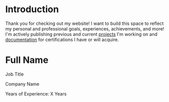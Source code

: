
# Introduction
Thank you for checking out my website! I want to build this space to reflect my personal and professional goals, experiences, achievements, and more! I'm actively publishing previous and current [projects](/projects) I'm working on and [documentation](/posts) for certifications I have or will acquire.


<div style={{ display: 'flex', justifyContent: 'center', alignItems: 'center', height: '100vh', backgroundColor: '#f9f9f9' }}>
  <div style={{ textAlign: 'center' }}>
    <h1 style={{ fontSize: '4rem', marginBottom: '1rem' }}>
      Full Name
    </h1>
    <p style={{ fontSize: '2rem', marginBottom: '0.5rem' }}>
      Job Title
    </p>
    <p style={{ fontSize: '1.5rem', marginBottom: '1rem' }}>
      Company Name
    </p>
    <p style={{ fontSize: '1.25rem' }}>
      Years of Experience: X Years
    </p>
  </div>
</div>